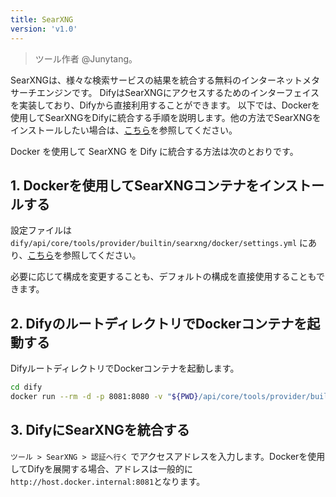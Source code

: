```yaml
---
title: SearXNG
version: 'v1.0'
---
```


> ツール作者 @Junytang。

SearXNGは、様々な検索サービスの結果を統合する無料のインターネットメタサーチエンジンです。 DifyはSearXNGにアクセスするためのインターフェイスを実装しており、Difyから直接利用することができます。 以下では、Dockerを使用してSearXNGをDifyに統合する手順を説明します。他の方法でSearXNGをインストールしたい場合は、[こちら](https://docs.searxng.org/admin/installation.html)を参照してください。

Docker を使用して SearXNG を Dify に統合する方法は次のとおりです。

## 1. Dockerを使用してSearXNGコンテナをインストールする

設定ファイルは `dify/api/core/tools/provider/builtin/searxng/docker/settings.yml` にあり、[こちら](https://docs.searxng.org/admin/installation.html)を参照してください。

必要に応じて構成を変更することも、デフォルトの構成を直接使用することもできます。

## 2. DifyのルートディレクトリでDockerコンテナを起動する

DifyルートディレクトリでDockerコンテナを起動します。

```bash
cd dify
docker run --rm -d -p 8081:8080 -v "${PWD}/api/core/tools/provider/builtin/searxng/docker:/etc/searxng" searxng/searxng
```

## 3. DifyにSearXNGを統合する

`ツール > SearXNG > 認証へ行く` でアクセスアドレスを入力します。Dockerを使用してDifyを展開する場合、アドレスは一般的に`http://host.docker.internal:8081`となります。
